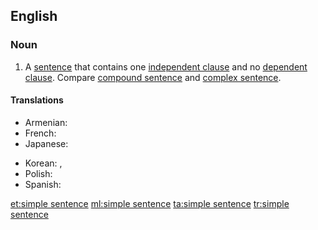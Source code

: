 ==English==

===Noun===
{{en-noun}}

# {{context|grammar|lang=en}} A [[sentence]] that contains one [[independent clause]] and no [[dependent clause]]. Compare [[compound sentence]] and [[complex sentence]].

====Translations====
{{trans-top|sentence containing one independent clause and no dependent clause}}
* Armenian: {{t|hy|պարզ նախադասություն|tr=parz naxadasut’yun}}
* French: {{t+|fr|phrase simple|f}}
* Japanese: {{t|ja|単文|tr=tanbun|sc=Jpan}}
{{trans-mid}}
* Korean: {{t+|ko|단문|sc=Kore}}, {{t|ko|단순문|sc=Kore}}
* Polish: {{t|pl|zdanie pojedyncze|n}}
* Spanish: {{t+|es|oración simple|f}}
{{trans-bottom}}

[[et:simple sentence]]
[[ml:simple sentence]]
[[ta:simple sentence]]
[[tr:simple sentence]]
